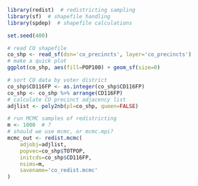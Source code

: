 ```r
library(redist)  # redistricting sampling
library(sf)  # shapefile handling
library(spdep)  # shapefile calculations

set.seed(400)
```

```r
# read CO shapefile
co_shp <- read_sf(dsn='co_precincts', layer='co_precincts')
# make a quick plot
ggplot(co_shp, aes(fill=POP100) + geom_sf(size=0)
```

```r
# sort CO data by voter district
co_shp$CD116FP <- as.integer(co_shp$CD116FP)
co_shp <- co_shp %>% arrange(CD116FP)
# calculate CO precinct adjacency list
adjlist <- poly2nb(pl=co_shp, queen=FALSE)

# run MCMC samples of redistricting
m <- 1000  # ?
# should we use mcmc, or mcmc.mpi?
mcmc_out <- redist.mcmc(
    adjobj=adjlist,
    popvec=co_shp$TOTPOP, 
    initcds=co_shp$CD116FP,
    nsims=m,
    savename='co_redist.mcmc'
)
```
